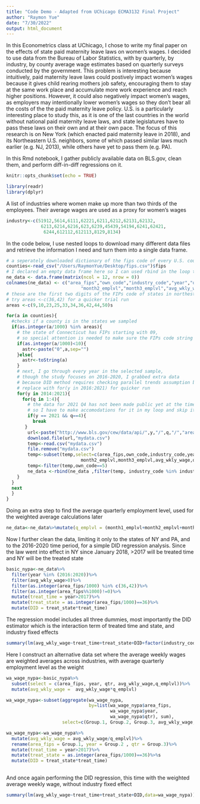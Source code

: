 ```yaml
---
title: "Code Demo - Adapted from UChicago ECMA3132 Final Project"
author: "Raymon Yue"
date: "7/30/2022"
output: html_document
---
```

In this Econometrics class at UChicago, I chose to write my final paper on the effects of state paid maternity leave laws on women's wages. 
I decided to use data from the Bureau of Labor Statistics, with by quarterly, by industry, by county average wage estimates 
based on quarterly surveys conducted by the government. This problem is interesting because intuitively, paid maternity leave laws 
could postively impact women's wages because it gives child rearing mothers job safety, encouraging them to stay at the same work place
and accumulate more work experience and reach higher positions. However, it could also negatively impact women's wages, as employers may
intentionally lower women's wages so they don't bear all the costs of the the paid maternity leave policy. U.S. is a particularly interesting
place to study this, as it is one of the last countries in the world without national paid maternity leave laws, and state legislatures have
to pass these laws on their own and at their own pace. The focus of this research is on New York (which enacted paid maternity leave in 2018),
and its Northeastern U.S. neighbors, some of which passed similar laws much earlier (e.g. NJ, 2013), while others have yet to pass them (e.g. PA).

In this Rmd notebook, I gather publicly available data on BLS.gov, clean them, and perform diff-in-diff regressions on it.
```r
knitr::opts_chunk$set(echo = TRUE)
```

```r
library(readr)
library(dplyr)
```

A list of industries where women make up more than two thirds of the employees. Their average wages are used as a proxy for women's wages
```r
industry<-c(51912,5614,6111,62221,6211,6212,62131,62132,
             6213,6214,6216,623,6239,45439,54194,6241,62421,
              6244,612112,612113,8129,8134)
```

In the code below, I use nested loops to download many different data files and retrieve the information I need and turn them into a single data frame.
```r
# a seperately downloaded dictionary of the fips code of every U.S. county
counties<-read_csv("/Users/RaymonYue/Desktop/fips.csv")$fips
# I declared an empty data frame here so I can used rbind in the loop to add rows to it
ne_data <- data.frame(matrix(ncol = 12, nrow = 0))
colnames(ne_data) <- c("area_fips","own_code","industry_code","year","qtr","qtrly_estabs","month1_emplvl",
                            "month2_emplvl","month3_emplvl","avg_wkly_wage","oty_avg_wkly_wage_chg","oty_avg_wkly_wage_pct_chg")
# these are the first two digits of the FIPs code of states in northestern U.S., the region covered by the sample
# try areas <-c(36,42) for a quicker trial run
areas <-c(9,10,23,25,33,34,36,42,44,50)s
```

```r
for(a in counties){
  #checks if a county is in the states we sampled
  if(as.integer(a/1000) %in% areas){
    # the state of Connecticut has FIPs starting with 09, 
    # so special attention is needed to make sure the FIPs code string is 5 digits  
    if(as.integer(a/1000)<10){
      astr<-paste("0",a,sep="")
    }else{
      astr<-toString(a)
    }
    # next, I go through every year in the selected sample, 
    # though the study focuses on 2016-2020, I grabbed extra data
    # because DID method requires checking parallel trends assumption before the studied period
    # replace with for(y in 2016:2021) for quicker run
    for(y in 2014:2021){
      for(q in 1:4){
        # the data for 2021 Q4 has not been made public yet at the time of my study, 
        # so I have to make accomodations for it in my loop and skip it
        if(y == 2021 && q==4){
          break
       }
        url<-paste("http://www.bls.gov/cew/data/api/",y,"/",q,"/","area","/",astr,".csv",sep="")
        download.file(url,"mydata.csv")
        temp<-read.csv("mydata.csv")
        file.remove("mydata.csv")
        temp<-subset(temp,select=c(area_fips,own_code,industry_code,year,qtr,qtrly_estabs,month1_emplvl,
                            month2_emplvl,month3_emplvl,avg_wkly_wage,oty_avg_wkly_wage_chg,oty_avg_wkly_wage_pct_chg))
        temp<-filter(temp,own_code==5)
        ne_data <-rbind(ne_data ,filter(temp, industry_code %in% industry))
    }
  }
  next
  }
}
```
Doing an extra step to find the average quarterly employment level, used for the weighted average calculations later
```r
ne_data<-ne_data%>%mutate(q_emplvl = (month1_emplvl+month2_emplvl+month3_emplvl)/3)
```
Now I further clean the data, limiting it only to the states of NY and PA, and to the 2016-2020 time period, for a simple DID regression analysis. Since the law went into effect in NY since January 2018, >2017 will be treated time and NY will be the treated state
```r
basic_nypa<-ne_data%>%
  filter(year %in% (2016:2020))%>%
  filter(avg_wkly_wage>0)%>%
  filter(as.integer(area_fips/1000) %in% c(36,42))%>%
  filter(as.integer(area_fips%%1000)!=0)%>%
  mutate(treat_time = year>2017)%>%
  mutate(treat_state = as.integer(area_fips/1000)==36)%>%
  mutate(DID = treat_state*treat_time)
```
The regression model includes all three dummies, most importantly the DID estimator which is the interaction term of treated 
time and state, and industry fixed effects
```r
summary(lm(avg_wkly_wage~treat_time+treat_state+DID+factor(industry_code),data=basic_nypa))
```

Here I construct an alternative data set where the average weekly wages are weighted averages across industries, with average 
quarterly employment level as the weight
```r
wa_wage_nypa<-basic_nypa%>%
  subset(select = c(area_fips, year, qtr, avg_wkly_wage,q_emplvl))%>%
  mutate(avg_wkly_wage =  avg_wkly_wage*q_emplvl)

wa_wage_nypa<-subset(aggregate(wa_wage_nypa, 
                               by=list(wa_wage_nypa$area_fips, 
                                       wa_wage_nypa$year, 
                                       wa_wage_nypa$qtr), sum),
                     select=c(Group.1, Group.2, Group.3, avg_wkly_wage,q_emplvl))

wa_wage_nypa<-wa_wage_nypa%>%
  mutate(avg_wkly_wage = avg_wkly_wage/q_emplvl)%>%
  rename(area_fips = Group.1, year = Group.2 , qtr = Group.3)%>%
  mutate(treat_time = year>2017)%>%
  mutate(treat_state = as.integer(area_fips/1000)==36)%>%s
  mutate(DID = treat_state*treat_time)
  
```
And once again performing the DID regression, this time with the weighted average weekly wage, without industry fixed effect
```r
summary(lm(avg_wkly_wage~treat_time+treat_state+DID,data=wa_wage_nypa))
```


